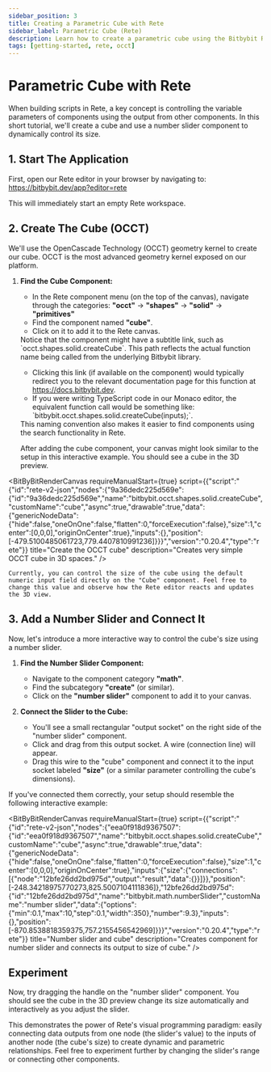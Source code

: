 ```yaml
---
sidebar_position: 3
title: Creating a Parametric Cube with Rete
sidebar_label: Parametric Cube (Rete)
description: Learn how to create a parametric cube using the Bitbybit Rete visual programming editor, OpenCascade (OCCT), and a number slider.
tags: [getting-started, rete, occt]
---
```



# Parametric Cube with Rete

When building scripts in Rete, a key concept is controlling the variable parameters of components using the output from other components. In this short tutorial, we'll create a cube and use a number slider component to dynamically control its size.

## 1. Start The Application

First, open our Rete editor in your browser by navigating to:
<a href="https://bitbybit.dev/app?editor=rete" target="_blank" rel="noopener noreferrer">https://bitbybit.dev/app?editor=rete</a>

This will immediately start an empty Rete workspace.

## 2. Create The Cube (OCCT)

We'll use the OpenCascade Technology (OCCT) geometry kernel to create our cube. OCCT is the most advanced geometry kernel exposed on our platform.

1.  **Find the Cube Component:**
    *   In the Rete component menu (on the top of the canvas), navigate through the categories:
        **"occt"** -> **"shapes"** -> **"solid"** -> **"primitives"**
    *   Find the component named **"cube"**.
    *   Click on it to add it to the Rete canvas.

    <Admonition type="info" title="Understanding Component Subtitles">
      Notice that the component might have a subtitle link, such as `occt.shapes.solid.createCube`. This path reflects the actual function name being called from the underlying Bitbybit library.
      <ul>
        <li>Clicking this link (if available on the component) would typically redirect you to the relevant documentation page for this function at <a href="https://docs.bitbybit.dev" target="_blank" rel="noopener noreferrer">https://docs.bitbybit.dev</a>.</li>
        <li>If you were writing TypeScript code in our Monaco editor, the equivalent function call would be something like: `bitbybit.occt.shapes.solid.createCube(inputs);`.</li>
      </ul>
      This naming convention also makes it easier to find components using the search functionality in Rete.
    </Admonition>

    After adding the cube component, your canvas might look similar to the setup in this interactive example. You should see a cube in the 3D preview.


<BitByBitRenderCanvas
  requireManualStart={true}
  script={{"script":"{\"id\":\"rete-v2-json\",\"nodes\":{\"9a36dedc225d569e\":{\"id\":\"9a36dedc225d569e\",\"name\":\"bitbybit.occt.shapes.solid.createCube\",\"customName\":\"cube\",\"async\":true,\"drawable\":true,\"data\":{\"genericNodeData\":{\"hide\":false,\"oneOnOne\":false,\"flatten\":0,\"forceExecution\":false},\"size\":1,\"center\":[0,0,0],\"originOnCenter\":true},\"inputs\":{},\"position\":[-479.5100485061723,779.4407810991236]}}}","version":"0.20.4","type":"rete"}}
  title="Create the OCCT cube"
  description="Creates very simple OCCT cube in 3D spaces."
/>

    Currently, you can control the size of the cube using the default numeric input field directly on the "Cube" component. Feel free to change this value and observe how the Rete editor reacts and updates the 3D view.

## 3. Add a Number Slider and Connect It

Now, let's introduce a more interactive way to control the cube's size using a number slider.

1.  **Find the Number Slider Component:**
    *   Navigate to the component category **"math"**.
    *   Find the subcategory **"create"** (or similar).
    *   Click on the **"number slider"** component to add it to your canvas.

2.  **Connect the Slider to the Cube:**
    *   You'll see a small rectangular "output socket" on the right side of the "number slider" component.
    *   Click and drag from this output socket. A wire (connection line) will appear.
    *   Drag this wire to the "cube" component and connect it to the input socket labeled **"size"** (or a similar parameter controlling the cube's dimensions).

If you've connected them correctly, your setup should resemble the following interactive example:

<BitByBitRenderCanvas
  requireManualStart={true}
  script={{"script":"{\"id\":\"rete-v2-json\",\"nodes\":{\"eea0f918d9367507\":{\"id\":\"eea0f918d9367507\",\"name\":\"bitbybit.occt.shapes.solid.createCube\",\"customName\":\"cube\",\"async\":true,\"drawable\":true,\"data\":{\"genericNodeData\":{\"hide\":false,\"oneOnOne\":false,\"flatten\":0,\"forceExecution\":false},\"size\":1,\"center\":[0,0,0],\"originOnCenter\":true},\"inputs\":{\"size\":{\"connections\":[{\"node\":\"12bfe26dd2bd975d\",\"output\":\"result\",\"data\":{}}]}},\"position\":[-248.34218975770273,825.5007104111836]},\"12bfe26dd2bd975d\":{\"id\":\"12bfe26dd2bd975d\",\"name\":\"bitbybit.math.numberSlider\",\"customName\":\"number slider\",\"data\":{\"options\":{\"min\":0.1,\"max\":10,\"step\":0.1,\"width\":350},\"number\":9.3},\"inputs\":{},\"position\":[-870.8538818359375,757.2155456542969]}}}","version":"0.20.4","type":"rete"}}
  title="Number slider and cube"
  description="Creates component for number slider and connects its output to size of cube."
/>

## Experiment

Now, try dragging the handle on the "number slider" component. You should see the cube in the 3D preview change its size automatically and interactively as you adjust the slider.

This demonstrates the power of Rete's visual programming paradigm: easily connecting data outputs from one node (the slider's value) to the inputs of another node (the cube's size) to create dynamic and parametric relationships. Feel free to experiment further by changing the slider's range or connecting other components.